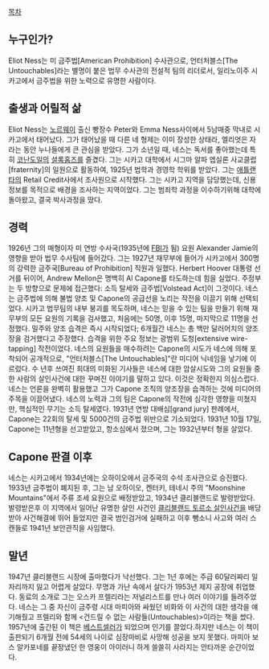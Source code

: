 [[목차]]

== 누구인가? ==
Eliot Ness는 미 금주법[American Prohibition] 수사관으로, 언터처블스[The Untouchables]라는 별명이 붙은 법무 수사관의 전설적 팀의 리더로서, 일리노이주 시카고에서 금주법을 위한 노력으로 유명한 사람이다.

== 출생과 어릴적 삶 ==
Eliot Ness는 [[노르웨이]] 출신 빵장수 Peter와 Emma Ness사이에서 5남매중 막내로 시카고에서 태어났다. 그가 태어났을 때 다른 네 형제는 이미 장성한 상태라, 엘리엇은 자라는 동안 누나들에게 큰 관심을 받았다. 그가 소년일 때, 네스는 독서를 좋아했는데 특히 [[코난도일]]의 [[셜록홈즈]]를 즐겼다. 그는 시카고 대학에서 시그마 알파 엡실론 사교클럽[fraternity]의 일원으로 활동하여, 1925년 법학과 경영학 학위를 받았다. 그는 [[애틀랜타]]의 Retail Credit사에서 조사원으로 시작했다. 그는 시카고 지역을 담당했는데, 신용정보를 목적으로 배경을 조사하는 지역이었다. 그는 범죄학 과정을 이수하기위해 대학에 돌아왔고, 결국 박사과정을 땄다.

== 경력 ==
1926년 그의 매형이자 미 연방 수사국(1935년에 [[FBI]]가 됨) 요원 Alexander Jamie의 영향을 받아 법무 수사팀에 들어갔다. 그는 1927년 재무부에 들어가 시카고에서 300명의 강력한 금주국[Bureau of Prohibition] 직원과 일했다.
Herbert Hoover 대통령 선거를 뒤이어, Andrew Mellon은 명백히 Al Capone를 타도하는데 힘을 실었다. 주정부는 두 방향으로 문제에 접근했다: 소득 탈세와 금주법[Volstead Act]이 그것이다. 네스는 금주법에 의해 불법 양조 및 Capone의 공급선을 노리는 작전을 이끌기 위해 선택되었다.
시카고 법무팀의 내부 붕괴를 목도하며, 네스는 믿을 수 있는 팀을 만들기 위해 재무부의 모든 요원의 기록을 검사했고, 처음에는 50명, 이후 15명, 마지막으로 11명을 선정했다. 밀주와 양조 습격은 즉시 시작되었다; 6개월간 네스는 총 백만 달러어치의 양조장을 검거했다고 주장했다. 습격을 위한 주요 정보는 광범위 도청[extensive wire-tapping] 작전이었다.
네스의 요원들을 매수하려는 Capone의 시도가 네스에 의해 포착되어 공개적으로, "언터처블스[The Untouchables]"란 미디어 닉네임을 낳기에 이르렀다. 수 년후 쓰여진 희대의 미화된 기사들은 네스에 대한 암살시도와 그의 요원들 중 한 사람의 살인사건에 대한 꾸며진 이야기를 말하고 있다. 이것은 정확한지 의심스럽다. 네스는 언론을 완벽히 활용했고 그가 Capone 조직의 양조장을 습격하는 것에 미디어의 주목을 이끌어냈다.
네스의 노력과 그의 팀은 Capone의 작전에 심각한 영향을 미쳤지만, 핵심적인 무기는 소득 탈세였다. 1931년 연방 대배심[grand jury] 판례에서, Capone는 22회의 탈세 및 5000건의 금주법 위반으로 기소되었다. 1931년 10월 17일, Capone는 11년형을 선고받았고, 항소심에서 졌으며, 그는 1932년부터 형을 살았다.

== Capone 판결 이후 ==
네스는 시카고에서 1934년에는 오하이오에서 금주국의 수석 조사관으로 승진했다. 1933년 금주법이 폐지된 후, 그는 남 오하이오, 켄터키, 테네시 주의 "Moonshine Mountains"에서 주류 조세 요원으로 배정받았고, 1934년 클리블랜드로 발령받았다.
발령받은후 이 지역에서 일어난 유명한 살인 사건인 [[클리블랜드 토르소 살인사건]]을 배당받아 사건해결에 뛰어 들었지만 결국 범인검거에 실패하고 이후 뺑소니 사고와 여러 스캔들로 1941년 보안관직을 사임했다.

== 말년 ==

1947년 클리블랜드 시장에 출마했다가 낙선했다. 그는 1년 후에는 주급 60달러짜리 일자리까지 잃고 어렵게 살았다. 무명과 가난 속에서 살다가 1953년 제지 공장에 취업했다. 동료의 소개로 그는 오스카 프렐리라는 저널리스트를 만나 여러 이야기를 들려주었다. 네스는 그 중 자신이 금주령 시대 마피아와 싸웠던 비화와 이 사건의 대한 생각을 얘기해줬고 프렐리와 함께 <건드릴 수 없는 사람들(Untouchables)>이라는 책을 썼다. 1957년에 출간된 이 책은 [[베스트셀러]]가 되었으며 인기를 끌었다.하지만 네스는 이 책이 출판되기 6개월 전에 54세의 나이로 심장마비로 사망해 성공을 보지 못했다. 마피아 보스 알카포네를 끝장냈던 한 영웅이 아이러니 하게 쓸쓸히 사라지는 안타까운 순간이었다.

